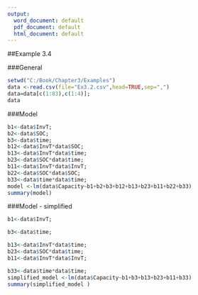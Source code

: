 ---
output:
  word_document: default
  pdf_document: default
  html_document: default
---

##Example 3.4


###General
```{r, echo = TRUE}
setwd("C:/Book/Chapter3/Examples")
data <-read.csv(file="Ex3.2.csv",head=TRUE,sep=",")
data=data[c(1:83),c(1:4)];
data
```

###Model
```{r, echo = TRUE}
b1<-data$InvT;
b2<-data$SOC;
b3<-data$time;
b12<-data$InvT*data$SOC;
b13<-data$InvT*data$time;
b23<-data$SOC*data$time;
b11<-data$InvT*data$InvT;
b22<-data$SOC*data$SOC;
b33<-data$time*data$time;
model <-lm(data$Capacity~b1+b2+b3+b12+b13+b23+b11+b22+b33)
summary(model)
```

###Model - simplified
```{r, echo = TRUE}
b1<-data$InvT;

b3<-data$time;

b13<-data$InvT*data$time;
b23<-data$SOC*data$time;
b11<-data$InvT*data$InvT;

b33<-data$time*data$time;
simplified_model <-lm(data$Capacity~b1+b3+b13+b23+b11+b33)
summary(simplified_model )
```

